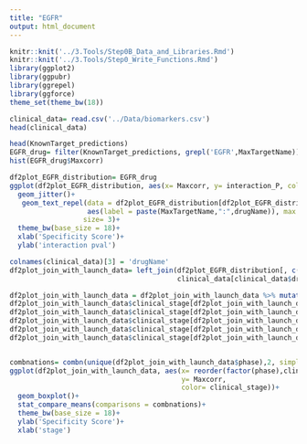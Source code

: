 ```yaml
---
title: "EGFR"
output: html_document
---
```


```r
knitr::knit('../3.Tools/Step0B_Data_and_Libraries.Rmd')
knitr::knit('../3.Tools/Step0_Write_Functions.Rmd')
library(ggplot2)
library(ggpubr)
library(ggrepel)
library(ggforce)
theme_set(theme_bw(18))

clinical_data= read.csv('../Data/biomarkers.csv')
head(clinical_data)
```


```r
head(KnownTarget_predictions)
EGFR_drug= filter(KnownTarget_predictions, grepl('EGFR',MaxTargetName)) %>% distinct(drugName, .keep_all= T)
hist(EGFR_drug$Maxcorr)
```
```r
df2plot_EGFR_distribution= EGFR_drug
ggplot(df2plot_EGFR_distribution, aes(x= Maxcorr, y= interaction_P, color= Maxcorr > 0.2))+
  geom_jitter()+
   geom_text_repel(data = df2plot_EGFR_distribution[df2plot_EGFR_distribution$Maxcorr >0.2,], 
                   aes(label = paste(MaxTargetName,":",drugName)), max.overlaps = 14, 
                  size= 3)+
  theme_bw(base_size = 18)+
  xlab('Specificity Score')+
  ylab('interaction pval')
```

```r
colnames(clinical_data)[3] = 'drugName'
df2plot_join_with_launch_data= left_join(df2plot_EGFR_distribution[, c('drugName','MaxTargetName','Maxcorr', 'drugBroadID', 'PredictedRank')], 
                                         clinical_data[clinical_data$drugName %in% intersect(EGFR_drug$drugName, clinical_data$drugName),c('drugName','dose','phase')], by= 'drugName')

df2plot_join_with_launch_data = df2plot_join_with_launch_data %>% mutate(phase = replace(phase, phase == 'Phase 1/Phase 2', 'Phase 2'))
df2plot_join_with_launch_data$clinical_stage[df2plot_join_with_launch_data$phase== 'Preclinical'] = 1
df2plot_join_with_launch_data$clinical_stage[df2plot_join_with_launch_data$phase== 'Phase 1'] = 2
df2plot_join_with_launch_data$clinical_stage[df2plot_join_with_launch_data$phase== 'Phase 2'] = 3
df2plot_join_with_launch_data$clinical_stage[df2plot_join_with_launch_data$phase== 'Phase 3'] = 4
df2plot_join_with_launch_data$clinical_stage[df2plot_join_with_launch_data$phase== 'Launched'] = 5


combnations= combn(unique(df2plot_join_with_launch_data$phase),2, simplify = F)
ggplot(df2plot_join_with_launch_data, aes(x= reorder(factor(phase),clinical_stage), 
                                          y= Maxcorr,
                                          color= clinical_stage))+
  geom_boxplot()+
  stat_compare_means(comparisons = combnations)+
  theme_bw(base_size = 18)+
  ylab('Specificity Score')+
  xlab('stage')
```

